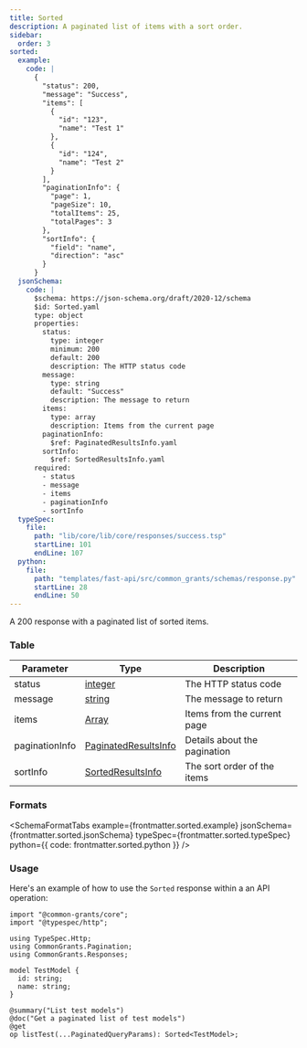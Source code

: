 ```yaml
---
title: Sorted
description: A paginated list of items with a sort order.
sidebar:
  order: 3
sorted:
  example:
    code: |
      {
        "status": 200,
        "message": "Success",
        "items": [
          {
            "id": "123",
            "name": "Test 1"
          },
          {
            "id": "124",
            "name": "Test 2"
          }
        ],
        "paginationInfo": {
          "page": 1,
          "pageSize": 10,
          "totalItems": 25,
          "totalPages": 3
        },
        "sortInfo": {
          "field": "name",
          "direction": "asc"
        }
      }
  jsonSchema:
    code: |
      $schema: https://json-schema.org/draft/2020-12/schema
      $id: Sorted.yaml
      type: object
      properties:
        status:
          type: integer
          minimum: 200
          default: 200
          description: The HTTP status code
        message:
          type: string
          default: "Success"
          description: The message to return
        items:
          type: array
          description: Items from the current page
        paginationInfo:
          $ref: PaginatedResultsInfo.yaml
        sortInfo:
          $ref: SortedResultsInfo.yaml
      required:
        - status
        - message
        - items
        - paginationInfo
        - sortInfo
  typeSpec:
    file:
      path: "lib/core/lib/core/responses/success.tsp"
      startLine: 101
      endLine: 107
  python:
    file:
      path: "templates/fast-api/src/common_grants/schemas/response.py"
      startLine: 28
      endLine: 50
---
```



A 200 response with a paginated list of sorted items.

### Table

| Parameter      | Type                                                              | Description                  |
| -------------- | ----------------------------------------------------------------- | ---------------------------- |
| status         | [integer](/protocol/types/numeric#integer)                        | The HTTP status code         |
| message        | [string](/protocol/types/string#string)                           | The message to return        |
| items          | [Array](/protocol/types/other#array)                              | Items from the current page  |
| paginationInfo | [PaginatedResultsInfo](/protocol/pagination#paginatedresultsinfo) | Details about the pagination |
| sortInfo       | [SortedResultsInfo](/protocol/sorting#sortedresultsinfo)          | The sort order of the items  |

### Formats

<SchemaFormatTabs
  example={frontmatter.sorted.example}
  jsonSchema={frontmatter.sorted.jsonSchema}
  typeSpec={frontmatter.sorted.typeSpec}
  python={{ code: frontmatter.sorted.python }}
/>

### Usage

Here's an example of how to use the `Sorted` response within a an API operation:

```typespec
import "@common-grants/core";
import "@typespec/http";

using TypeSpec.Http;
using CommonGrants.Pagination;
using CommonGrants.Responses;

model TestModel {
  id: string;
  name: string;
}

@summary("List test models")
@doc("Get a paginated list of test models")
@get
op listTest(...PaginatedQueryParams): Sorted<TestModel>;
```
